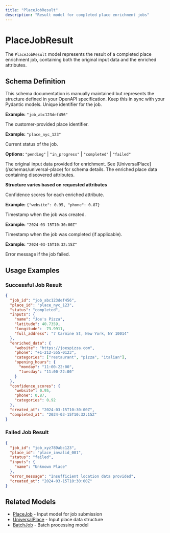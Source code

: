 ```yaml
---
title: "PlaceJobResult"
description: "Result model for completed place enrichment jobs"
---
```


# PlaceJobResult

The `PlaceJobResult` model represents the result of a completed place enrichment job, containing both the original input data and the enriched attributes.

## Schema Definition

<Note>
This schema documentation is manually maintained but represents the structure defined in your OpenAPI specification. Keep this in sync with your Pydantic models.
</Note>

<ResponseField name="job_id" type="string" required>
  Unique identifier for the job.
  
  **Example:** `"job_abc123def456"`
</ResponseField>

<ResponseField name="place_id" type="string" required>
  The customer-provided place identifier.
  
  **Example:** `"place_nyc_123"`
</ResponseField>

<ResponseField name="status" type="string" required>
  Current status of the job.
  
  **Options:** `"pending"` | `"in_progress"` | `"completed"` | `"failed"`
</ResponseField>

<ResponseField name="inputs" type="UniversalPlace" required>
  The original input data provided for enrichment. See [UniversalPlace](/schemas/universal-place) for schema details.
</ResponseField>

<ResponseField name="enriched_data" type="object" optional>
  The enriched place data containing discovered attributes.
  
  **Structure varies based on requested attributes**
</ResponseField>

<ResponseField name="confidence_scores" type="object" optional>
  Confidence scores for each enriched attribute.
  
  **Example:** `{"website": 0.95, "phone": 0.87}`
</ResponseField>

<ResponseField name="created_at" type="string (datetime)" required>
  Timestamp when the job was created.
  
  **Example:** `"2024-03-15T10:30:00Z"`
</ResponseField>

<ResponseField name="completed_at" type="string (datetime)" optional>
  Timestamp when the job was completed (if applicable).
  
  **Example:** `"2024-03-15T10:32:15Z"`
</ResponseField>

<ResponseField name="error_message" type="string" optional>
  Error message if the job failed.
</ResponseField>

## Usage Examples

### Successful Job Result
```json
{
  "job_id": "job_abc123def456",
  "place_id": "place_nyc_123",
  "status": "completed",
  "inputs": {
    "name": "Joe's Pizza",
    "latitude": 40.7359,
    "longitude": -73.9911,
    "full_address": "7 Carmine St, New York, NY 10014"
  },
  "enriched_data": {
    "website": "https://joespizza.com",
    "phone": "+1-212-555-0123",
    "categories": ["restaurant", "pizza", "italian"],
    "opening_hours": {
      "monday": "11:00-22:00",
      "tuesday": "11:00-22:00"
    }
  },
  "confidence_scores": {
    "website": 0.95,
    "phone": 0.87,
    "categories": 0.92
  },
  "created_at": "2024-03-15T10:30:00Z",
  "completed_at": "2024-03-15T10:32:15Z"
}
```

### Failed Job Result
```json
{
  "job_id": "job_xyz789abc123",
  "place_id": "place_invalid_001",
  "status": "failed",
  "inputs": {
    "name": "Unknown Place"
  },
  "error_message": "Insufficient location data provided",
  "created_at": "2024-03-15T10:30:00Z"
}
```

## Related Models

- [PlaceJob](/schemas/place-job) - Input model for job submission
- [UniversalPlace](/schemas/universal-place) - Input place data structure
- [BatchJob](/schemas/batch-job) - Batch processing model

